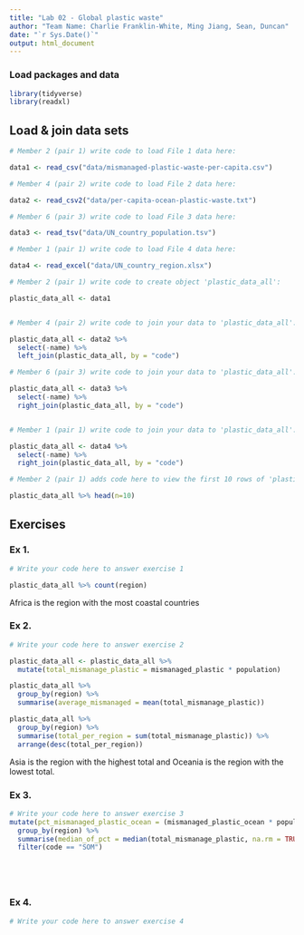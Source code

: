 ```yaml
---
title: "Lab 02 - Global plastic waste"
author: "Team Name: Charlie Franklin-White, Ming Jiang, Sean, Duncan"
date: "`r Sys.Date()`"
output: html_document
---
```


### Load packages and data

```r
library(tidyverse)
library(readxl)
```


## Load & join data sets

```r
# Member 2 (pair 1) write code to load File 1 data here:

data1 <- read_csv("data/mismanaged-plastic-waste-per-capita.csv")

# Member 4 (pair 2) write code to load File 2 data here:

data2 <- read_csv2("data/per-capita-ocean-plastic-waste.txt")

# Member 6 (pair 3) write code to load File 3 data here:

data3 <- read_tsv("data/UN_country_population.tsv")

# Member 1 (pair 1) write code to load File 4 data here:

data4 <- read_excel("data/UN_country_region.xlsx")

```



```r
# Member 2 (pair 1) write code to create object 'plastic_data_all':

plastic_data_all <- data1


# Member 4 (pair 2) write code to join your data to 'plastic_data_all':

plastic_data_all <- data2 %>% 
  select(-name) %>%
  left_join(plastic_data_all, by = "code")

# Member 6 (pair 3) write code to join your data to 'plastic_data_all':

plastic_data_all <- data3 %>%
  select(-name) %>%
  right_join(plastic_data_all, by = "code")


# Member 1 (pair 1) write code to join your data to 'plastic_data_all':

plastic_data_all <- data4 %>%
  select(-name) %>%
  right_join(plastic_data_all, by = "code")

```


```r
# Member 2 (pair 1) adds code here to view the first 10 rows of 'plastic_data_all'

plastic_data_all %>% head(n=10)

```



## Exercises

### Ex 1.

```r
# Write your code here to answer exercise 1

plastic_data_all %>% count(region)

```

Africa is the region with the most coastal countries


### Ex 2.

```r
# Write your code here to answer exercise 2

plastic_data_all <- plastic_data_all %>%
  mutate(total_mismanage_plastic = mismanaged_plastic * population) 

plastic_data_all %>%
  group_by(region) %>%
  summarise(average_mismanaged = mean(total_mismanage_plastic))

plastic_data_all %>%
  group_by(region) %>%
  summarise(total_per_region = sum(total_mismanage_plastic)) %>%
  arrange(desc(total_per_region))


```

Asia is the region with the highest total and Oceania is the region with the lowest total.


### Ex 3.

```r
# Write your code here to answer exercise 3
mutate(pct_mismanaged_plastic_ocean = (mismanaged_plastic_ocean * population) / total_mismanage_plastic) %>%
  group_by(region) %>%
  summarise(median_of_pct = median(total_mismanage_plastic, na.rm = TRUE)) %>%
  filter(code == "SOM") 






```


### Ex 4.

```r
# Write your code here to answer exercise 4



```
